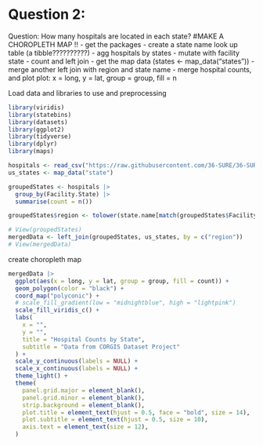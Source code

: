 # Question 2: 

Question: How many hospitals are located in each state?
#MAKE A CHOROPLETH MAP !!
- get the packages
- create a state name look up table (a tibble??????????)
- agg hospitals by states
- mutate with facility state
- count and left join
- get the map data (states <- map_data("states"))
- merge another left join with region and state name
- merge hospital counts, and plot
plot: x = long, y = lat, group = group, fill = n

Load data and libraries to use and preprocessing

```r

library(viridis)
library(statebins)
library(datasets)
library(ggplot2)
library(tidyverse)
library(dplyr)
library(maps)

hospitals <- read_csv("https://raw.githubusercontent.com/36-SURE/36-SURE.github.io/main/data/hospitals.csv")
us_states <- map_data("state")

groupedStates <- hospitals |>
  group_by(Facility.State) |>
  summarise(count = n())

groupedStates$region <- tolower(state.name[match(groupedStates$Facility.State, state.abb)])

# View(groupedStates)
mergedData <- left_join(groupedStates, us_states, by = c("region"))
# View(mergedData)

```

create choropleth map

```r
mergedData |>
  ggplot(aes(x = long, y = lat, group = group, fill = count)) +
  geom_polygon(color = "black") +
  coord_map("polyconic") +
  # scale_fill_gradient(low = "midnightblue", high = "lightpink")
  scale_fill_viridis_c() +
  labs(
    x = "",
    y = "",
    title = "Hospital Counts by State",
    subtitle = "Data from CORGIS Dataset Project"
  ) +
  scale_y_continuous(labels = NULL) +
  scale_x_continuous(labels = NULL) +
  theme_light() +
  theme(
    panel.grid.major = element_blank(),
    panel.grid.minor = element_blank(),
    strip.background = element_blank(),
    plot.title = element_text(hjust = 0.5, face = "bold", size = 14),
    plot.subtitle = element_text(hjust = 0.5, size = 10),
    axis.text = element_text(size = 12),
  )

```

